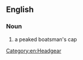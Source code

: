 ==English==

===Noun===
{{en-noun|head=[[Breton]] [[cap]]}}

# a peaked boatsman's cap

[[Category:en:Headgear]]